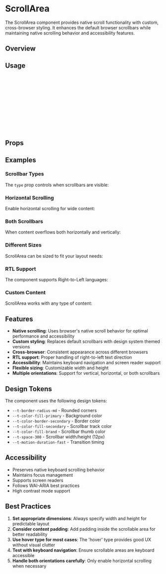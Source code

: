
<Meta of={ScrollAreaStories} />

# ScrollArea

The ScrollArea component provides native scroll functionality with custom, cross-browser styling. It enhances the default browser scrollbars while maintaining native scrolling behavior and accessibility features.

## Overview

<Canvas of={ScrollAreaStories.Default} />

## Usage

```jsx
import { ScrollArea } from '@tagaddod-design/react';

function App() {
  return (
    <ScrollArea height="200px" width="300px">
      <div style={{ padding: '16px' }}>
        {/* Your scrollable content here */}
        <p>Long content that requires scrolling...</p>
      </div>
    </ScrollArea>
  );
}
```

## Props

<ArgTypes of={ScrollAreaStories} />

## Examples

### Scrollbar Types

The `type` prop controls when scrollbars are visible:

<Canvas of={ScrollAreaStories.Types} />

### Horizontal Scrolling

Enable horizontal scrolling for wide content:

<Canvas of={ScrollAreaStories.HorizontalScrolling} />

### Both Scrollbars

When content overflows both horizontally and vertically:

<Canvas of={ScrollAreaStories.BothScrollbars} />

### Different Sizes

ScrollArea can be sized to fit your layout needs:

<Canvas of={ScrollAreaStories.Sizes} />

### RTL Support

The component supports Right-to-Left languages:

<Canvas of={ScrollAreaStories.RTLSupport} />

### Custom Content

ScrollArea works with any type of content:

<Canvas of={ScrollAreaStories.CustomContent} />

## Features

- **Native scrolling**: Uses browser's native scroll behavior for optimal performance and accessibility
- **Custom styling**: Replaces default scrollbars with design system themed versions
- **Cross-browser**: Consistent appearance across different browsers
- **RTL support**: Proper handling of right-to-left text direction
- **Accessibility**: Maintains keyboard navigation and screen reader support
- **Flexible sizing**: Customizable width and height
- **Multiple orientations**: Support for vertical, horizontal, or both scrollbars

## Design Tokens

The component uses the following design tokens:

- `--t-border-radius-md` - Rounded corners
- `--t-color-fill-primary` - Background color
- `--t-color-border-secondary` - Border color
- `--t-color-fill-secondary` - Scrollbar track color
- `--t-color-fill-brand` - Scrollbar thumb color
- `--t-space-300` - Scrollbar width/height (12px)
- `--t-motion-duration-fast` - Transition timing

## Accessibility

- Preserves native keyboard scrolling behavior
- Maintains focus management
- Supports screen readers
- Follows WAI-ARIA best practices
- High contrast mode support

## Best Practices

1. **Set appropriate dimensions**: Always specify width and height for predictable layout
2. **Consider content padding**: Add padding inside the scrollable area for better readability
3. **Use hover type for most cases**: The 'hover' type provides good UX without visual clutter
4. **Test with keyboard navigation**: Ensure scrollable areas are keyboard accessible
5. **Handle both orientations carefully**: Only enable horizontal scrolling when necessary